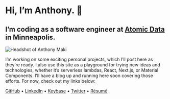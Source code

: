 


# Hi, I’m Anthony. 👋

## I’m coding as a software engineer at [Atomic Data](https://www.atomicdata.com) in Minneapolis.

<picture>
  <source srcSet={`${assetPath}/face.webp`} type='image/webp' />
  <img
    className='avatar'
    src={`${assetPath}/face.jpg`}
    alt='Headshot of Anthony Maki'
  />
</picture>

I’m working on some exciting personal projects, which I’ll post here as they’re ready. I also use this site as a playground for trying new ideas and technologies, whether it’s serverless lambdas, React, Next.js, or Material Components. I’ll have a blog up and running here soon covering those efforts. For now, check out my links below:

[GitHub](https://github.com/4cm4k1) • [LinkedIn](https://www.linkedin.com/in/4cm4k1/) • [Keybase](https://keybase.io/4cm4k1) • [Twitter](https://twitter.com/4cm4k1) • [Résumé](https://anthony.codes/resume-anthony-maki.pdf)
